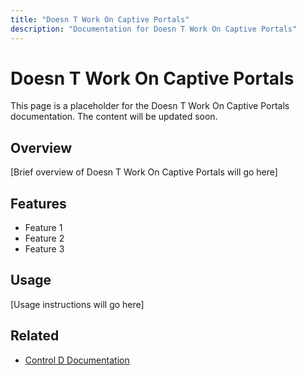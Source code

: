 ```yaml
---
title: "Doesn T Work On Captive Portals"
description: "Documentation for Doesn T Work On Captive Portals"
---
```


# Doesn T Work On Captive Portals

This page is a placeholder for the Doesn T Work On Captive Portals documentation. The content will be updated soon.

## Overview

[Brief overview of Doesn T Work On Captive Portals will go here]

## Features

- Feature 1
- Feature 2
- Feature 3

## Usage

[Usage instructions will go here]

## Related

- [Control D Documentation](https://docs.controld.com/)
